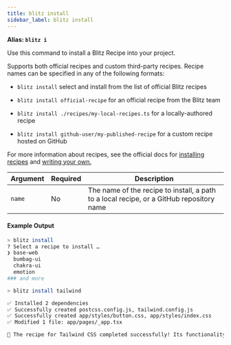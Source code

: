 ```yaml
---
title: blitz install
sidebar_label: blitz install
---
```


**Alias: `blitz i`**

Use this command to install a Blitz Recipe into your project.

Supports both official recipes and custom third-party recipes. Recipe
names can be specified in any of the following formats:

- `blitz install` select and install from the list of official Blitz
  recipes

- `blitz install official-recipe` for an official recipe from the Blitz
  team
- `blitz install ./recipes/my-local-recipes.ts` for a locally-authored
  recipe
- `blitz install github-user/my-published-recipe` for a custom recipe
  hosted on GitHub

For more information about recipes, see the official docs for
[installing recipes](using-recipes) and
[writing your own.](writing-recipes)

| Argument | Required | Description                                                                              |
| -------- | -------- | ---------------------------------------------------------------------------------------- |
| `name`   | No       | The name of the recipe to install, a path to a local recipe, or a GitHub repository name |

#### Example Output

```bash
> blitz install
? Select a recipe to install …
❯ base-web
  bumbag-ui
  chakra-ui
  emotion
### and more
```

```bash
> blitz install tailwind

✅ Installed 2 dependencies
✅ Successfully created postcss.config.js, tailwind.config.js
✅ Successfully created app/styles/button.css, app/styles/index.css
✅ Modified 1 file: app/pages/_app.tsx

🎉 The recipe for Tailwind CSS completed successfully! Its functionality is now fully configured in your Blitz app.
```
